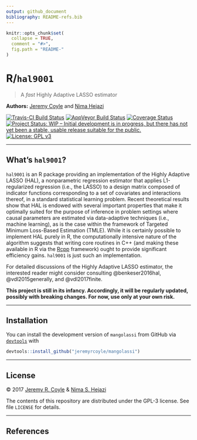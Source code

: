 ```yaml
---
output: github_document
bibliography: README-refs.bib
---
```


<!-- README.md is generated from README.Rmd. Please edit that file -->

```r
knitr::opts_chunk$set(
  collapse = TRUE,
  comment = "#>",
  fig.path = "README-"
)
```

# R/`hal9001`

> A _fast_ Highly Adaptive LASSO estimator

__Authors:__ [Jeremy Coyle](https://github.com/jeremyrcoyle) and [Nima
Hejazi](http://nimahejazi.org)

[![Travis-CI Build Status](https://travis-ci.org/jeremyrcoyle/mangolassi.svg?branch=master)](https://travis-ci.org/jeremyrcoyle/mangolassi)
[![AppVeyor Build  Status](https://ci.appveyor.com/api/projects/status/github/jeremyrcoyle/mangolassi?branch=master&svg=true)](https://ci.appveyor.com/project/jeremyrcoyle/mangolassi)
[![Coverage Status](https://img.shields.io/codecov/c/github/jeremyrcoyle/mangolassi/master.svg)](https://codecov.io/github/jeremyrcoyle/mangolassi?branch=master)
[![Project Status: WIP – Initial development is in progress, but there has not yet been a stable, usable release suitable for the public.](http://www.repostatus.org/badges/latest/wip.svg)](http://www.repostatus.org/#wip)
[![License: GPL v3](https://img.shields.io/badge/License-GPL%20v3-blue.svg)](http://www.gnu.org/licenses/gpl-3.0)

---

## What's `hal9001`?

`hal9001` is an R package providing an implementation of the Highly Adaptive
LASSO (HAL), a nonparametric regression estimator that applies L1-regularized
regression (i.e., the LASSO) to a design matrix composed of indicator functions
corresponding to a set of covariates and interactions thereof, in a standard
statistical learning problem. Recent theoretical results show that HAL is
endowed with several important properties that make it optimally suited for
the purpose of inference in problem settings where causal parameters are
estimated via data-adaptive techniques (i.e., machine learning), as is the case
within the framework of Targeted Minimum Loss-Based Estimation (TMLE). While it
is certainly possible to implement HAL purely in R, the computationally
intensive nature of the algorithm suggests that writing core routines in C++
(and making these available in R via the [Rcpp](http://www.rcpp.org/) framework)
ought to provide significant efficiency gains. `hal9001` is just such an
implementation.

For detailed discussions of the Highly Adaptive LASSO estimator, the interested
reader might consider consulting @benkeser2016hal, @vdl2015generally,
and @vdl2017finite.

__This project is still in its infancy. Accordingly, it will be regularly
updated, possibly with breaking changes. For now, use only at your own risk.__

---

## Installation

<!--
For standard use, we recommend installing the package from
[CRAN](https://cran.r-project.org/) via

```r
install.packages("hal9001")
```
-->

You can install the development version of `mangolassi` from GitHub via
[`devtools`](https://www.rstudio.com/products/rpackages/devtools/) with

```r
devtools::install_github("jeremyrcoyle/mangolassi")
```

---

## License

&copy; 2017 [Jeremy R. Coyle](https://github.com/jeremyrcoyle) & [Nima S.
Hejazi](http://nimahejazi.org)

The contents of this repository are distributed under the GPL-3 license. See
file `LICENSE` for details.

---

## References

